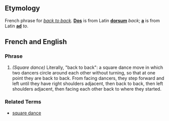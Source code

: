 ==Etymology==
French phrase for ''[[back to back]]''.  '''[[Dos]]''' is from Latin '''[[dorsum]]''' ''back''; '''[[a]]''' is from Latin '''[[ad]]''' ''to''.

==French and English==
===Phrase===

# ''(Square dance)'' Literally, "back to back": a square dance move in which two dancers circle around each other without turning, so that at one point they are back to back.  From facing dancers, they step forward and left until they have right shoulders adjacent, then back to back, then left shoulders adjacent, then facing each other back to where they started.

===Related Terms===
*[[square dance]]
